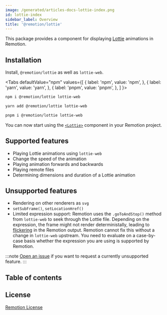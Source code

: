 ```yaml
---
image: /generated/articles-docs-lottie-index.png
id: lottie-index
sidebar_label: Overview
title: '@remotion/lottie'
---
```



This package provides a component for displaying [Lottie](http://airbnb.io/lottie/) animations in Remotion.

## Installation

Install, `@remotion/lottie` as well as `lottie-web`.

<Tabs
defaultValue="npm"
values={[
{ label: 'npm', value: 'npm', },
{ label: 'yarn', value: 'yarn', },
{ label: 'pnpm', value: 'pnpm', },
]
}>
<TabItem value="npm">

```bash
npm i @remotion/lottie lottie-web
```

  </TabItem>

  <TabItem value="yarn">

```bash
yarn add @remotion/lottie lottie-web
```

  </TabItem>

  <TabItem value="pnpm">

```bash
pnpm i @remotion/lottie lottie-web
```

  </TabItem>
</Tabs>

You can now start using the [`<Lottie>`](/docs/lottie/lottie) component in your Remotion project.

## Supported features

- Playing Lottie animations using `lottie-web`
- Change the speed of the animation
- Playing animation forwards and backwards
- Playing remote files
- Determining dimensions and duration of a Lottie animation

## Unsupported features

- Rendering on other renderers as `svg`
- `setSubFrame()`, `setLocationHref()`
- Limited expression support: Remotion uses the `.goToAndStop()` method from `lottie-web` to seek through the Lottie file. Depending on the expression, the frame might not render deterministally, leading to [flickering](/docs/flickering) in the Remotion output. Remotion cannot fix this without a change in `lottie-web` upstream. You need to evaluate on a case-by-case basis whether the expression you are using is supported by Remotion.

:::note
[Open an issue](https://remotion.dev/issue) if you want to request a currently unsupported feature.
:::

## Table of contents

<TableOfContents />

## License

[Remotion License](https://remotion.dev/license)
